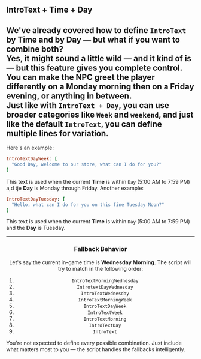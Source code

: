 ## IntroText + Time + Day

We've already covered how to define `IntroText` by **Time** and by **Day** — but what if you want to combine both?
<br/>
Yes, it might sound a little wild — and it kind of is — but this feature gives you complete control. You can make the NPC greet the player differently on a **Monday morning** then on a **Friday evening**, or anything in between.
<br/>
Just like with `IntroText + Day`, you can use broader categories like `Week` and `weekend`, and just like the default `IntroText`, you can define multiple lines for variation.
<br/>
---

Here's an example:
<br/>
```ruby
IntroTextDayWeek: [
  "Good Day, welcome to our store, what can I do for you?"
]
```
This text is used when the current **Time** is within `Day` (5:00 AM to 7:59 PM) a,d tje **Day** is Monday through Friday.
<ImageWithCaption src="/images/documentation/poke-market/IntroTextDayWeek.png" caption="IntroTextDayWeek" align="center"/>
Another example:
<br/>
```ruby
IntroTextDayTuesday: [
  "Hello, what can I do for you on this fine Tuesday Noon?"
]
```
This text is used when the current **Time** is within `Day` (5:00 AM to 7:59 PM) and the **Day** is Tuesday.

<ImageWithCaption src="/images/documentation/poke-market/IntroTextDayTuesday.png" caption="IntroTextDayTuesday" align="center"/>

---

### Fallback Behavior

Let's say the current in-game time is **Wednesday Morning**. The script will try to match in the following order:
1. `IntroTextMorningWednesday`
2. `IntrotextDayWednesday`
3. `IntroTextWednesday`
4. `IntroTextMorningWeek`
5. `IntroTextDayWeek`
6. `IntroTextWeek`
7. `IntroTextMorning`
8. `IntroTextDay`
9. `IntroText`

<Callout type="hint">
  You're not expected to define every possible combination. Just include what matters most to you — the script handles the fallbacks intelligently.
</Callout>